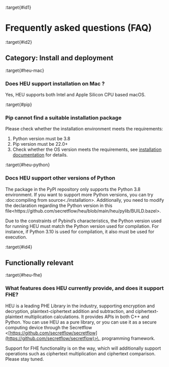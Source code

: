 :target{#id1}

# Frequently asked questions (FAQ)

:target{#id2}

## Category: Install and deployment

:target{#heu-mac}

### Does HEU support installation on Mac ?

Yes, HEU supports both Intel and Apple Silicon CPU based macOS.

:target{#pip}

### Pip cannot find a suitable installation package

Please check whether the installation environment meets the requirements:

1. Python version must be 3.8
2. Pip version must be 22.0+
3. Check whether the OS version meets the requirements, see [installation documentation](installation.mdx) for details.

:target{#heu-python}

### Docs HEU support other versions of Python

The package in the PyPI repository only supports the Python 3.8 environment. If you want to support more Python versions, you can try \:doc\:compiling from source\<./installation>. Additionally, you need to modify the declaration regarding the Python version in this file\<https\://github.com/secretflow/heu/blob/main/heu/pylib/BUILD.bazel>.

Due to the constraints of Pybind’s characteristics, the Python version used for running HEU must match the Python version used for compilation. For instance, if Python 3.10 is used for compilation, it also must be used for execution.

:target{#id4}

## Functionally relevant

:target{#heu-fhe}

### What features does HEU currently provide, and does it support FHE?

HEU is a leading PHE Library in the industry, supporting encryption and decryption, plaintext-ciphertext addition and subtraction, and ciphertext-plaintext multiplication calculations. It provides APIs in both C++ and Python. You can use HEU as a pure library, or you can use it as a secure computing device through the Secretflow \<[https://github.com/secretflow/secretflow](https://github.com/secretflow/secretflow)>\_ programming framework.

Support for FHE functionality is on the way, which will additionally support operations such as ciphertext multiplication and ciphertext comparison. Please stay tuned.

